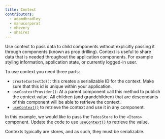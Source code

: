 ```yaml
---
title: Context
contributors:
  - adamdbradley
  - manucorporat
  - mhevery
  - shairez
---
```


Use context to pass data to child components without explicitly passing it through components (known as prop drilling). Context is useful to share data that is needed throughout the application components. For example styling information, application state, or currently logged-in user.

To use context you need three parts:

- `createContextId()`: this creates a serializable ID for the context. Make sure that this id is unique within your application.
- `useContextProvider()`: At a parent component call this method to publish the context value. All children (and grandchildren) that are descendants of this component will be able to retrieve the context.
- [`useContext()`](/docs/(qwik)/components/context/index.mdx#usecontext) to retrieve the context and use it in any component.

In this example, we would like to pass the `TodosStore` to the `<Items>` component. Update the code to use [`useContext()`](/docs/(qwik)/components/context/index.mdx#usecontext) to retrieve the value.

Contexts typically are stores, and as such, they must be serializable.

